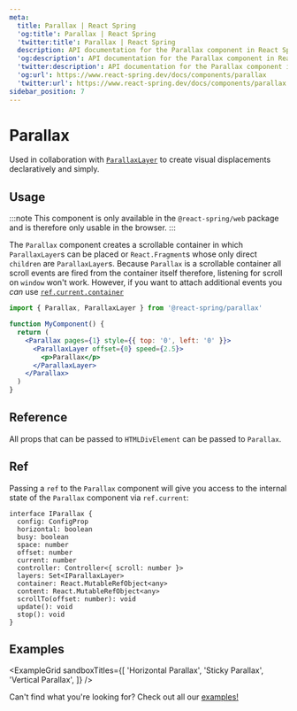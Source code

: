 ```yaml
---
meta:
  title: Parallax | React Spring
  'og:title': Parallax | React Spring
  'twitter:title': Parallax | React Spring
  description: API documentation for the Parallax component in React Spring.
  'og:description': API documentation for the Parallax component in React Spring.
  'twitter:description': API documentation for the Parallax component in React Spring.
  'og:url': https://www.react-spring.dev/docs/components/parallax
  'twitter:url': https://www.react-spring.dev/docs/components/parallax
sidebar_position: 7
---
```




# Parallax

Used in collaboration with [`ParallaxLayer`](/docs/components/parallax-layer) to create visual displacements declaratively and simply.

## Usage

:::note
This component is only available in the `@react-spring/web` package and is therefore only usable in the browser.
:::

The `Parallax` component creates a scrollable container in which `ParallaxLayer`s can be placed or `React.Fragment`s whose only
direct `children` are `ParallaxLayer`s. Because `Parallax` is a scrollable container all scroll events are fired from the container
itself therefore, listening for scroll on `window` won't work. However, if you want to attach additional events you _can_ use [`ref.current.container`](#ref)

```jsx
import { Parallax, ParallaxLayer } from '@react-spring/parallax'

function MyComponent() {
  return (
    <Parallax pages={1} style={{ top: '0', left: '0' }}>
      <ParallaxLayer offset={0} speed={2.5}>
        <p>Parallax</p>
      </ParallaxLayer>
    </Parallax>
  )
}
```

## Reference


All props that can be passed to `HTMLDivElement` can be passed to `Parallax`.

<TablesConfiguration data={PARALLAX_CONFIG_DATA} />

## Ref

Passing a `ref` to the `Parallax` component will give you access to the internal state of the `Parallax` component via `ref.current`:

```tsx
interface IParallax {
  config: ConfigProp
  horizontal: boolean
  busy: boolean
  space: number
  offset: number
  current: number
  controller: Controller<{ scroll: number }>
  layers: Set<IParallaxLayer>
  container: React.MutableRefObject<any>
  content: React.MutableRefObject<any>
  scrollTo(offset: number): void
  update(): void
  stop(): void
}
```

## Examples


<ExampleGrid
  sandboxTitles={[
    'Horizontal Parallax',
    'Sticky Parallax',
    'Vertical Parallax',
  ]}
/>

Can't find what you're looking for? Check out all our [examples!](/examples)
